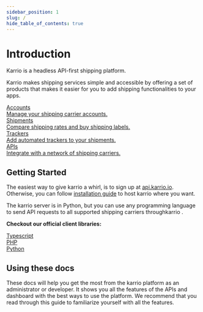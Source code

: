 ```yaml
---
sidebar_position: 1
slug: /
hide_table_of_contents: true
---
```


# Introduction

Karrio is a headless API-first shipping platform.

Karrio makes shipping services simple and accessible by offering a set of products that makes it easier
for you to add shipping functionalities to your apps.


<div id="tailwind">
  <div className="grid grid-cols-1 lg:grid-cols-2 gap-6 lg:mr-8">
    <a className="group rounded-lg border-2 p-3 hover:shadow no-underline" href="/accounts" style={{ color: "var(--ifm-font-color-base)" }}>
      <div className="text-xl font-semibold">Accounts</div>
      <div className="font-normal mt-2">Manage your shipping carrier accounts.</div>
    </a>
    <a className="group rounded-lg border-2 p-3 hover:shadow no-underline" href="/shipments" style={{ color: "var(--ifm-font-color-base)" }}>
      <div className="text-xl font-semibold">Shipments</div>
      <div className="font-normal mt-2">Compare shipping rates and buy shipping labels.</div>
    </a>
    <a className="group rounded-lg border-2 p-3 hover:shadow no-underline" href="/trackers" style={{ color: "var(--ifm-font-color-base)" }}>
      <div className="text-xl font-semibold">Trackers</div>
      <div className="font-normal mt-2">Add automated trackers to your shipments.</div>
    </a>
    <a className="group rounded-lg border-2 p-3 hover:shadow no-underline" href="/apis" style={{ color: "var(--ifm-font-color-base)" }}>
      <div className="text-xl font-semibold">APIs</div>
      <div className="font-normal mt-2">Integrate with a network of shipping carriers.</div>
    </a>
  </div>
</div>


## Getting Started

The easiest way to give karrio a whirl, is to sign up at [api.karrio.io](https://api.karrio.io).
Otherwise, you can follow [installation guide](/guides/development) to host karrio where you want.

The karrio server is in Python, but you can use any programming language to send API requests
to all supported shipping carriers throughkarrio .

**Checkout our official client libraries:**

<div id="tailwind">
  <div className="grid grid-cols-2 lg:grid-cols-4 gap-6 lg:mr-8">
    <a className="group rounded-lg border-2 p-3 hover:shadow no-underline" target="blank" href="https://github.com/purplship/purplship-node" style={{ color: "var(--ifm-font-color-base)" }}>
      <div className="text-xl font-medium text-center">Typescript</div>
    </a>
    <a className="group rounded-lg border-2 p-3 hover:shadow no-underline" target="blank" href="https://github.com/purplship/purplship-php-client" style={{ color: "var(--ifm-font-color-base)" }}>
      <div className="text-xl font-medium text-center">PHP</div>
    </a>
    <a className="group rounded-lg border-2 p-3 hover:shadow no-underline" target="blank" href="https://github.com/purplship/purplship-python-client" style={{ color: "var(--ifm-font-color-base)" }}>
      <div className="text-xl font-medium text-center">Python</div>
    </a>
  </div>
</div>

## Using these docs

These docs will help you get the most from the karrio platform as an administrator or developer.
It shows you all the features of the APIs and dashboard with the best ways to use the platform.
We recommend that you read through this guide to familiarize yourself with all the features.
